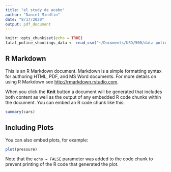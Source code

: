 ```yaml
---
title: "el study de acabo"
author: "Daniel Mindlin"
date: "8/17/2020"
output: pdf_document
---
```


```r
knitr::opts_chunk$set(echo = TRUE)
fatal_police_shootings_data <- read_csv("~/Documents/USD/500/data-police-shootings/fatal-police-shootings-data.csv")
```

## R Markdown

This is an R Markdown document. Markdown is a simple formatting syntax for authoring HTML, PDF, and MS Word documents. For more details on using R Markdown see <http://rmarkdown.rstudio.com>.

When you click the **Knit** button a document will be generated that includes both content as well as the output of any embedded R code chunks within the document. You can embed an R code chunk like this:

```r
summary(cars)
```

## Including Plots

You can also embed plots, for example:

```r
plot(pressure)
```

Note that the `echo = FALSE` parameter was added to the code chunk to prevent printing of the R code that generated the plot.
